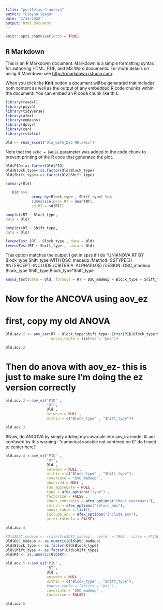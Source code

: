 ```yaml
---
title: "portfolio-4-ancova"
author: "Elayna Seago"
date: "3/13/2022"
output: html_document
---
```


```r
knitr::opts_chunk$set(echo = TRUE)
```

## R Markdown

This is an R Markdown document. Markdown is a simple formatting syntax for authoring HTML, PDF, and MS Word documents. For more details on using R Markdown see <http://rmarkdown.rstudio.com>.

When you click the **Knit** button a document will be generated that includes both content as well as the output of any embedded R code chunks within the document. You can embed an R code chunk like this:

```r

library(readxl)
library(psych)
library(tidyverse)
library(afex)
library(emmeans)
library(dplyr)
library(car)
library(rstatix)

Old <- read_excel("Old_with_DSC-MU.xlsx")
```



Note that the `echo = FALSE` parameter was added to the code chunk to prevent printing of the R code that generated the plot.

```r
Old$PID<-as.factor(Old$PID)
Old$Block_type<-as.factor(Old$Block_type)
Old$Shift_type<-as.factor(Old$Shift_type)
```

```r
summary(Old)
```

```r
   Old %>%
            group_by(Block_type , Shift_type) %>%  
            summarise(mean_RT = mean(RT),
            sd_RT = sd(RT))
```


```r
boxplot(RT ~ Block_type,
data = Old)
```

```r
boxplot(RT ~ Shift_type,
data = Old)
```



```r
leveneTest (RT ~ Block_type , data = Old)
leveneTest(RT ~ Shift_type ,  data = Old)
```

This option matches the output I get in spss if i do "UNIANOVA RT BY Block_type Shift_type WITH DSC_madeup
/Method=SSTYPE(3)
/INTERCEPT=INCLUDE
/CRITERIA=ALPHA(0.05)
/DESIGN=DSC_madeup Block_type Shift_type Block_type*Shift_type
```r
anova_test(data = Old, formula = RT ~ DSC_madeup + Block_type + Shift_type + Block_type:Shift_type , type = 3 , detailed = TRUE)
```



# Now for the ANCOVA using aov_ez

# first, copy my old ANOVA
```r
Old.aov.2 <- aov_car(RT ~ Block_type*Shift_type+ Error(PID/Block_type*Shift_type), data=Old,
                     anova_table = list(es = "pes"))

Old.aov.2
```

# Then do anova with aov_ez- this is just to make sure I'm doing the ez version correctly
```r
old.aov.3 <-aov_ez("PID" ,
                   "RT",
                   Old ,
                   between = NULL ,
                   within = c("Block_type" , "Shift_type"))

old.aov.3
```

#Now, do ANCOVA by simply adding my covariate into aov_ez model
#I am confused by this warning- "numerical variable not centered on 0" do I need to center here?
```r
old.aov.4 <-aov_ez("PID" ,
                   "RT",
                   Old ,
                   between = NULL ,
                   within = c("Block_type" , "Shift_type"),
                   covariate = "DSC_madeup" , 
                   observed = NULL ,
                   fun_aggregate = NULL ,
                   type = afex_options("type") ,
                   factorize = FALSE ,
                   check_contrasts = afex_options("check_contrasts"),
                   return = afex_options("return_aov"),
                   anova_table = list(),
                   include_aov = afex_options("include_aov"),
                   print.formula = FALSE)

old.aov.4
```

```r

#Old$DSC_madeup <- scale(Old$DSC_madeup , center = TRUE , scale = FALSE)
Old$DSC_madeup <- as.numeric(Old$DSC_madeup)
Old$Block_type <- as.factor(Old$Block_type)
Old$Shift_type <- as.factor(Old$Shift_type)
Old$RT <- as.numeric(Old$RT)

old.aov.5 <-aov_ez("PID" ,
                   "RT",
                   Old ,
                   between = NULL ,
                   within = c("Block_type" , "Shift_type"),
                   #anova_table = list(es = "pes") ,
                   covariate = "DSC_madeup" , 
                   factorize = FALSE)

old.aov.5
```



